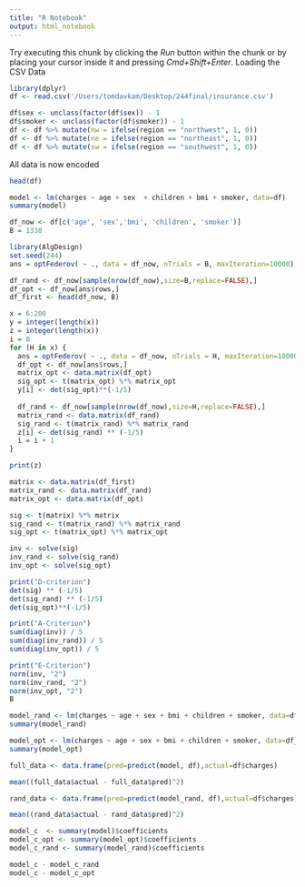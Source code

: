 ```yaml
---
title: "R Notebook"
output: html_notebook
---
```



Try executing this chunk by clicking the *Run* button within the chunk or by placing your cursor inside it and pressing *Cmd+Shift+Enter*. 
Loading the CSV Data
```r
library(dplyr)
df <- read.csv('/Users/tomdavkam/Desktop/244final/insurance.csv')

df$sex <- unclass(factor(df$sex)) - 1
df$smoker <- unclass(factor(df$smoker)) - 1
df <- df %>% mutate(nw = ifelse(region == "northwest", 1, 0))
df <- df %>% mutate(ne = ifelse(region == "northeast", 1, 0))
df <- df %>% mutate(sw = ifelse(region == "southwest", 1, 0))
```

All data is now encoded
```r
head(df)
```

```r
model <- lm(charges ~ age + sex  + children + bmi + smoker, data=df)
summary(model)
```



```r
df_now <- df[c('age', 'sex','bmi', 'children', 'smoker')]
B = 1338
```


```r
library(AlgDesign)
set.seed(244)
ans = optFederov( ~ ., data = df_now, nTrials = B, maxIteration=10000)
```

```r
df_rand <- df_now[sample(nrow(df_now),size=B,replace=FALSE),]
df_opt <- df_now[ans$rows,]
df_first <- head(df_now, B)
```

```r
x = 6:200
y = integer(length(x))
z = integer(length(x))
i = 0
for (H in x) {
  ans = optFederov( ~ ., data = df_now, nTrials = H, maxIteration=10000)
  df_opt <- df_now[ans$rows,]
  matrix_opt <- data.matrix(df_opt)
  sig_opt <- t(matrix_opt) %*% matrix_opt
  y[i] <- det(sig_opt)**(-1/5)
  
  df_rand <- df_now[sample(nrow(df_now),size=H,replace=FALSE),]
  matrix_rand <- data.matrix(df_rand)
  sig_rand <- t(matrix_rand) %*% matrix_rand
  z[i] <- det(sig_rand) ** (-1/5)
  i = i + 1
}
```

```r
print(z)
```

```r
matrix <- data.matrix(df_first)
matrix_rand <- data.matrix(df_rand)
matrix_opt <- data.matrix(df_opt)

sig <- t(matrix) %*% matrix
sig_rand <- t(matrix_rand) %*% matrix_rand
sig_opt <- t(matrix_opt) %*% matrix_opt

inv <- solve(sig)
inv_rand <- solve(sig_rand)
inv_opt <- solve(sig_opt)

print("D-criterion")
det(sig) ** (-1/5)
det(sig_rand) ** (-1/5)
det(sig_opt)**(-1/5)

print("A-Criterion")
sum(diag(inv)) / 5
sum(diag(inv_rand)) / 5
sum(diag(inv_opt)) / 5

print("E-Criterion")
norm(inv, "2")
norm(inv_rand, "2")
norm(inv_opt, "2")
B

```

```r
model_rand <- lm(charges ~ age + sex + bmi + children + smoker, data=df_rand)
summary(model_rand)
```
```r
model_opt <- lm(charges ~ age + sex + bmi + children + smoker, data=df_opt)
summary(model_opt)
```

```r
full_data <- data.frame(pred=predict(model, df),actual=df$charges)

mean((full_data$actual - full_data$pred)^2)
```

```r
rand_data <- data.frame(pred=predict(model_rand, df),actual=df$charges)

mean((rand_data$actual - rand_data$pred)^2)
```


```r
model_c  <- summary(model)$coefficients
model_c_opt <- summary(model_opt)$coefficients
model_c_rand <- summary(model_rand)$coefficients

model_c - model_c_rand
model_c - model_c_opt
```









